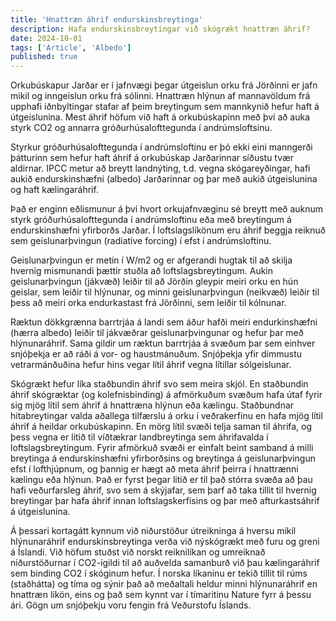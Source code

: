 ```yaml
---
title: 'Hnattræn áhrif endurskinsbreytinga'
description: Hafa endurskinsbreytingar við skógrækt hnattræn áhrif?
date: 2024-10-01
tags: ['Article', 'Albedo']
published: true
---
```


Orkubúskapur Jarðar er í jafnvægi þegar útgeislun orku frá Jörðinni er jafn mikil og inngeislun orku frá sólinni. Hnattræn hlýnun af mannavöldum frá upphafi iðnbyltingar stafar af þeim breytingum sem mannkynið hefur haft á útgeislunina. Mest áhrif höfum við haft á orkubúskapinn með því að auka styrk CO2 og annarra gróðurhúsalofttegunda í andrúmsloftsinu.

Styrkur gróðurhúsalofttegunda í andrúmsloftinu er þó ekki eini manngerði þátturinn sem hefur haft áhrif á orkubúskap Jarðarinnar síðustu tvær aldirnar. IPCC metur að breytt landnýting, t.d. vegna skógareyðingar, hafi aukið endurskinshæfni (albedo) Jarðarinnar og þar með aukið útgeislunina og haft kælingaráhrif.

Það er enginn eðlismunur á því hvort orkujafnvæginu sé breytt með auknum styrk gróðurhúsalofttegunda í andrúmsloftinu eða með breytingum á endurskinshæfni yfirborðs Jarðar. Í loftslagslíkönum eru áhrif beggja reiknuð sem geislunarþvingun (radiative forcing) í efst í andrúmsloftinu.

Geislunarþvingun er metin í W/m2 og er afgerandi hugtak til að skilja hvernig mismunandi þættir stuðla að loftslagsbreytingum. Aukin geislunarþvingun (jákvæð) leiðir til að Jörðin gleypir meiri orku en hún geislar, sem leiðir til hlýnunar, og minni geislunarþvingun (neikvæð) leiðir til þess að meiri orka endurkastast frá Jörðinni, sem leiðir til kólnunar.

Ræktun dökkgrænna barrtrjáa á landi sem áður hafði meiri endurkinshæfni (hærra albedo) leiðir til jákvæðrar geislunarþvingunar og hefur þar með hlýnunaráhrif. Sama gildir um ræktun barrtrjáa á svæðum þar sem einhver snjóþekja er að ráði á vor- og haustmánuðum. Snjóþekja yfir dimmustu vetrarmánðuðina hefur hins vegar lítil áhrif vegna lítillar sólgeislunar.

Skógrækt hefur líka staðbundin áhrif svo sem meira skjól. En staðbundin áhrif skógræktar (og kolefnisbinding) á afmörkuðum svæðum hafa útaf fyrir sig mjög lítil sem áhrif á hnattræna hlýnun eða kælingu. Staðbundnar hitabreytingar valda aðallega tilfærslu á orku í veðrakerfinu en hafa mjög lítil áhrif á heildar orkubúskapinn. En mörg lítil svæði telja saman til áhrifa, og þess vegna er litið til víðtækrar landbreytinga sem áhrifavalda í loftslagsbreytingum. Fyrir afmörkuð svæði er einfalt beint samband á milli breytinga á endurskinshæfni yfirborðsins og breytinga á geislunarþvingun efst í lofthjúpnum, og þannig er hægt að meta áhrif þeirra í hnattrænni kælingu eða hlýnun. Það er fyrst þegar litið er til það stórra svæða að þau hafi veðurfarsleg áhrif, svo sem á skýjafar, sem þarf að taka tillit til hvernig breytingar þar hafa áhrif innan loftslagskerfisins og þar með afturkastsáhrif á útgeislunina.

Á þessari kortagátt kynnum við niðurstöður útreikninga á hversu mikil hlýnunaráhrif endurskinsbreytinga verða við nýskógrækt með furu og greni á Íslandi. Við höfum stuðst við norskt reiknilíkan og umreiknað niðurstöðurnar í CO2-ígildi til að auðvelda samanburð við þau kælingaráhrif sem binding CO2 í skóginum hefur. Í norska líkaninu er tekið tillit til rúms (staðhátta) og tíma og sýnir það að meðaltali heldur minni hlýnunaráhrif en hnattræn líkön, eins og það sem kynnt var í tímaritinu Nature fyrr á þessu ári. Gögn um snjóþekju voru fengin frá Veðurstofu Íslands.
